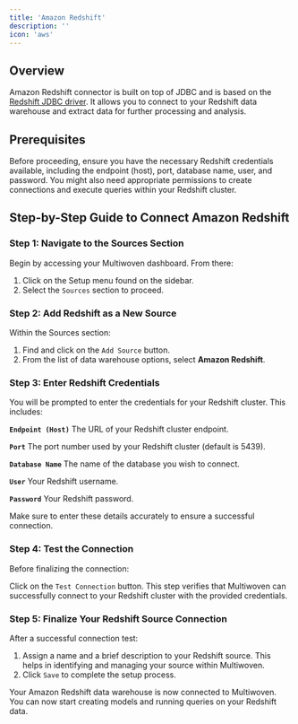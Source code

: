 ```yaml
---
title: 'Amazon Redshift'
description: ''
icon: 'aws'
---
```


## Overview

Amazon Redshift connector is built on top of JDBC and is based on the [Redshift JDBC driver](https://docs.aws.amazon.com/redshift/latest/mgmt/configure-jdbc-connection.html). It allows you to connect to your Redshift data warehouse and extract data for further processing and analysis.

## Prerequisites

Before proceeding, ensure you have the necessary Redshift credentials available, including the endpoint (host), port, database name, user, and password. You might also need appropriate permissions to create connections and execute queries within your Redshift cluster.

## Step-by-Step Guide to Connect Amazon Redshift

### Step 1: Navigate to the Sources Section

Begin by accessing your Multiwoven dashboard. From there:

1. Click on the Setup menu found on the sidebar.
2. Select the `Sources` section to proceed.

### Step 2: Add Redshift as a New Source

Within the Sources section:

1. Find and click on the `Add Source` button.
2. From the list of data warehouse options, select **Amazon Redshift**.

### Step 3: Enter Redshift Credentials

You will be prompted to enter the credentials for your Redshift cluster. This includes:

**`Endpoint (Host)`** The URL of your Redshift cluster endpoint.

**`Port`** The port number used by your Redshift cluster (default is 5439).

**`Database Name`** The name of the database you wish to connect.

**`User`** Your Redshift username.

**`Password`** Your Redshift password.

<Warning>Make sure to enter these details accurately to ensure a successful connection.</Warning>

### Step 4: Test the Connection

Before finalizing the connection:

Click on the `Test Connection` button. This step verifies that Multiwoven can successfully connect to your Redshift cluster with the provided credentials.

### Step 5: Finalize Your Redshift Source Connection

After a successful connection test:

1. Assign a name and a brief description to your Redshift source. This helps in identifying and managing your source within Multiwoven.
2. Click `Save` to complete the setup process.

Your Amazon Redshift data warehouse is now connected to Multiwoven. You can now start creating models and running queries on your Redshift data.